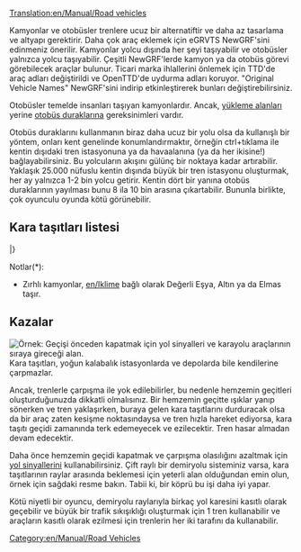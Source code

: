 [[Translation:en/Manual/Road vehicles]]
{{tr/Manual/İçindekiler}}

Kamyonlar ve otobüsler trenlere ucuz bir alternatiftir ve daha az tasarlama ve altyapı gerektirir. Daha çok araç eklemek için eGRVTS NewGRF'sini edinmeniz önerilir. Kamyonlar yolcu dışında her şeyi taşıyabilir ve otobüsler yalnızca yolcu taşıyabilir. Çeşitli NewGRF'lerde kamyon ya da otobüs görevi görebilecek araçlar bulunur.  Ticari marka ihlallerini önlemek için TTD'de araç adları değiştirildi ve OpenTTD'de uydurma adları koruyor. "Original Vehicle Names" NewGRF'sini indirip etkinleştirerek bunları değiştirebilirsiniz.

Otobüsler temelde insanları taşıyan kamyonlardır. Ancak, [[en/Manual/Loading Bays#lorry-loading-bay|yükleme alanları]] yerine [[en/Manual/Loading Bays#bus-loading-bay|otobüs duraklarına]] gereksinimleri vardır.

Otobüs duraklarını kullanmanın biraz daha ucuz bir yolu olsa da kullanışlı bir yöntem, onları kent genelinde konumlandırmaktır, örneğin ctrl+tıklama ile kentin dışıdaki tren istasyonuna ya da havaalanına (ya da her ikisine!) bağlayabilirsiniz. Bu yolcuların akışını gülünç bir noktaya kadar artırabilir. Yaklaşık 25.000 nüfuslu kentin dışında büyük bir tren istasyonu oluşturmak, her ay yalnızca 1-2 bin yolcu getirir. Kentin dört bir yanına otobüs duraklarının yayılması bunu 8 ila 10 bin arasına çıkartabilir. Bununla birlikte, çok oyunculu oyunda kötü görünebilir.

==Kara taşıtları listesi==
{{tr/Manual/AraçTablosu/Başlangıç}}
{{en/Manual/VehicleTable/Header|Yolcu ve Posta}}
{{en/Manual/VehicleTable/Row|
*[[en/Otobüsler]]
*[[en/Posta Kamyonları]]
|
*[[en/Otobüsler]]
*[[en/Posta Kamyonları]]
|
*[[en/Otobüsler]]
*[[en/Posta Kamyonları]]
|
*[[en/Otobüsler]]
*[[en/Posta Kamyonları]]
}}
{{en/Manual/VehicleTable/Header|Ortak Kargo}}
{{en/Manual/VehicleTable/Row|
*[[en/Petrol Tankerleri]]
*[[en/Eşya Kamyonları]]
*[[en/Tahıl Kamyonları]]
*[[en/Hayvan Kamyonları]]
*[[en/Odun Kamyonları]]
|
*[[en/Petrol Tankerleri]]
*[[en/Eşya Kamyonları]]
*[[en/Tahıl Kamyonları]]
*[[en/Hayvan Kamyonları]]
*[[en/Odun Kamyonları]]
|
*[[en/Petrol Tankerleri]]
*[[en/Eşya Kamyonları]]
*[[en/Tahıl Kamyonları]]
* -
*[[en/Odun Kamyonları]]
|
*[[en/Kola Kamyonları]]
*[[en/Tatlı Kamyonları]]
*[[en/Oyuncak Kamyonları]]
*[[en/Pil Kamyonları]]
*[[en/Pamuk Şeker Kamyonları]]
}}
{{en/Manual/VehicleTable/Header|Benzer Kargo}}
{{en/Manual/VehicleTable/Row|
*[[en/Zırhlı Kamyonlar]]*
*[[en/Kömür Kamyonları]]
*[[en/Demir Kamyonları]]
*[[en/Çelik Kamyonları]]
* -
|
*[[en/Zırhlı Kamyonlar]]*
*[[en/Kömür Kamyonları]]
* -
*[[en/Kâğıt Kamyonları]]
*[[en/Yemek Kamyonları]]
|
*[[en/Zırhlı Kamyonlar]]*
* -
*[[en/Bakır Kamyonları]]
* -
*[[en/Yemek Kamyonları]]
|
* -
*[[en/Şeker Kamyonları]]
* -
* -
* -
}}
{{en/Manual/VehicleTable/Header|Diğer Kargo}}
{{en/Manual/VehicleTable/Row|
|
|
*[[en/Su Tankerleri]]
*[[en/Meyve Kamyonları]]
*[[en/Kauçuk Kamyonları]]
|
*[[en/Baloncuk Kamyonları]]
*[[en/Gazlı İçecek Tankerleri]]
*[[en/Plastik Kamyonları]]
*[[en/Şekerleme Kamyonları]]
}}
|}

Notlar(*):
*Zırhlı kamyonlar, [[en/Iklime]] bağlı olarak Değerli Eşya, Altın ya da Elmas taşır.

==Kazalar==
[[File:en/Manual/Roadvehicledualtrack.png|right|frame|Örnek: Geçişi önceden kapatmak için yol sinyalleri ve karayolu araçlarının sıraya gireceği alan.]]
Kara taşıtları, yoğun kalabalık istasyonlarda ve depolarda bile kendilerine çarpmazlar.

Ancak, trenlerle çarpışma ile yok edilebilirler, bu nedenle hemzemin geçitleri oluşturduğunuzda dikkatli olmalısınız. Bir hemzemin geçitte ışıklar yanıp sönerken ve tren yaklaşırken, buraya gelen kara taşıtlarını durduracak olsa da bir araç zaten kesişme noktasındaysa ve tren hızla hareket ediyorsa, kara taşıtı geçidi zamanında terk edemeyecek ve ezilecektir. Tren hasar almadan devam edecektir.

Daha önce hemzemin geçidi kapatmak ve çarpışma olasılığını azaltmak için [[en/Manual/Signals#path-signals|yol sinyallerini]] kullanabilirsiniz. Çift raylı bir demiryolu sisteminiz varsa, kara taşıtlarının raylar arasında beklemesi için yeterli alan olduğundan emin olun, örnek için sağdaki resme bakın. Tabii ki, bir köprü bu işi daha iyi yapar.

Kötü niyetli bir oyuncu, demiryolu raylarıyla birkaç yol karesini kasıtlı olarak geçebilir ve büyük bir trafik sıkışıklığı oluşturmak için 1 tren kullanabilir ve araçların kasıtlı olarak ezilmesi için trenlerin her iki tarafını da kullanabilir.

[[Category:en/Manual/Road Vehicles]]